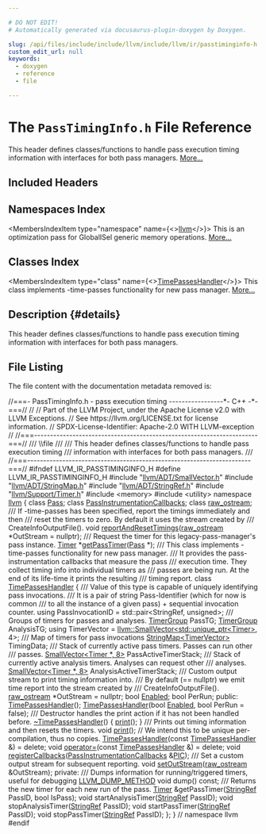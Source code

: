 ```yaml
---

# DO NOT EDIT!
# Automatically generated via docusaurus-plugin-doxygen by Doxygen.

slug: /api/files/include/include/llvm/include/llvm/ir/passtiminginfo-h
custom_edit_url: null
keywords:
  - doxygen
  - reference
  - file

---
```





# The `PassTimingInfo.h` File Reference

<DoxygenPage pluginConfig={pluginConfig}>

This header defines classes/functions to handle pass execution timing information with interfaces for both pass managers. <a href="#details">More...</a>

## Included Headers

<IncludesList>
<IncludesListItem
  filePath="llvm/ADT/SmallVector.h"
  permalink="/docs/api/files/include/include/llvm/include/llvm/adt/smallvector-h"
  isLocal="true" />
<IncludesListItem
  filePath="llvm/ADT/StringMap.h"
  permalink="/docs/api/files/include/include/llvm/include/llvm/adt/stringmap-h"
  isLocal="true" />
<IncludesListItem
  filePath="llvm/ADT/StringRef.h"
  permalink="/docs/api/files/include/include/llvm/include/llvm/adt/stringref-h"
  isLocal="true" />
<IncludesListItem
  filePath="llvm/Support/Timer.h"
  permalink="/docs/api/files/include/include/llvm/include/llvm/support/timer-h"
  isLocal="true" />
<IncludesListItem
  filePath="memory"
  permalink=""
  isLocal="false" />
<IncludesListItem
  filePath="utility"
  permalink=""
  isLocal="false" />
</IncludesList>

## Namespaces Index

<MembersIndex>

<MembersIndexItem
  type="namespace"
  name={<><a href="/docs/api/namespaces/llvm">llvm</a></>}>
This is an optimization pass for GlobalISel generic memory operations. <a href="/docs/api/namespaces/llvm/#details">More...</a>
</MembersIndexItem>

</MembersIndex>

## Classes Index

<MembersIndex>

<MembersIndexItem
  type="class"
  name={<><a href="/docs/api/classes/llvm/timepasseshandler">TimePassesHandler</a></>}>
This class implements -time-passes functionality for new pass manager. <a href="/docs/api/classes/llvm/timepasseshandler/#details">More...</a>
</MembersIndexItem>

</MembersIndex>

## Description {#details}

This header defines classes/functions to handle pass execution timing information with interfaces for both pass managers.

## File Listing

The file content with the documentation metadata removed is:

<ProgramListing>

<Link id="l00001" /><CodeLine lineNumber="1"><Highlight kind="comment">//===- PassTimingInfo.h - pass execution timing -----------------&#42;- C++ -&#42;-===//</Highlight><Highlight kind="normal"></Highlight></CodeLine>
<Link id="l00002" /><CodeLine lineNumber="2"><Highlight kind="normal"></Highlight><Highlight kind="comment">//</Highlight><Highlight kind="normal"></Highlight></CodeLine>
<Link id="l00003" /><CodeLine lineNumber="3"><Highlight kind="normal"></Highlight><Highlight kind="comment">// Part of the LLVM Project, under the Apache License v2.0 with LLVM Exceptions.</Highlight><Highlight kind="normal"></Highlight></CodeLine>
<Link id="l00004" /><CodeLine lineNumber="4"><Highlight kind="normal"></Highlight><Highlight kind="comment">// See https://llvm.org/LICENSE.txt for license information.</Highlight><Highlight kind="normal"></Highlight></CodeLine>
<Link id="l00005" /><CodeLine lineNumber="5"><Highlight kind="normal"></Highlight><Highlight kind="comment">// SPDX-License-Identifier: Apache-2.0 WITH LLVM-exception</Highlight><Highlight kind="normal"></Highlight></CodeLine>
<Link id="l00006" /><CodeLine lineNumber="6"><Highlight kind="normal"></Highlight><Highlight kind="comment">//</Highlight><Highlight kind="normal"></Highlight></CodeLine>
<Link id="l00007" /><CodeLine lineNumber="7"><Highlight kind="normal"></Highlight><Highlight kind="comment">//===----------------------------------------------------------------------===//</Highlight><Highlight kind="comment"></Highlight></CodeLine>
<Link id="l00008" /><CodeLine lineNumber="8"><Highlight kind="comment">/// \\file</Highlight></CodeLine>
<Link id="l00009" /><CodeLine lineNumber="9"><Highlight kind="comment">///</Highlight></CodeLine>
<Link id="l00010" /><CodeLine lineNumber="10"><Highlight kind="comment">/// This header defines classes/functions to handle pass execution timing</Highlight></CodeLine>
<Link id="l00011" /><CodeLine lineNumber="11"><Highlight kind="comment">/// information with interfaces for both pass managers.</Highlight></CodeLine>
<Link id="l00012" /><CodeLine lineNumber="12"><Highlight kind="comment">///</Highlight><Highlight kind="normal"></Highlight></CodeLine>
<Link id="l00013" /><CodeLine lineNumber="13"><Highlight kind="normal"></Highlight><Highlight kind="comment">//===----------------------------------------------------------------------===//</Highlight><Highlight kind="normal"></Highlight></CodeLine>
<Link id="l00014" /><CodeLine lineNumber="14"><Highlight kind="normal"></Highlight></CodeLine>
<Link id="l00015" /><CodeLine lineNumber="15"><Highlight kind="normal"></Highlight><Highlight kind="preprocessor">#ifndef LLVM&#95;IR&#95;PASSTIMINGINFO&#95;H</Highlight><Highlight kind="normal"></Highlight></CodeLine>
<Link id="l00016" /><CodeLine lineNumber="16"><Highlight kind="normal"></Highlight><Highlight kind="preprocessor">#define LLVM&#95;IR&#95;PASSTIMINGINFO&#95;H</Highlight><Highlight kind="normal"></Highlight></CodeLine>
<Link id="l00017" /><CodeLine lineNumber="17"><Highlight kind="normal"></Highlight></CodeLine>
<Link id="l00018" /><CodeLine lineNumber="18"><Highlight kind="normal"></Highlight><Highlight kind="preprocessor">#include &quot;<a href="/docs/api/files/include/include/llvm/include/llvm/adt/smallvector-h">llvm/ADT/SmallVector.h</a>&quot;</Highlight><Highlight kind="normal"></Highlight></CodeLine>
<Link id="l00019" /><CodeLine lineNumber="19"><Highlight kind="normal"></Highlight><Highlight kind="preprocessor">#include &quot;<a href="/docs/api/files/include/include/llvm/include/llvm/adt/stringmap-h">llvm/ADT/StringMap.h</a>&quot;</Highlight><Highlight kind="normal"></Highlight></CodeLine>
<Link id="l00020" /><CodeLine lineNumber="20"><Highlight kind="normal"></Highlight><Highlight kind="preprocessor">#include &quot;<a href="/docs/api/files/include/include/llvm/include/llvm/adt/stringref-h">llvm/ADT/StringRef.h</a>&quot;</Highlight><Highlight kind="normal"></Highlight></CodeLine>
<Link id="l00021" /><CodeLine lineNumber="21"><Highlight kind="normal"></Highlight><Highlight kind="preprocessor">#include &quot;<a href="/docs/api/files/include/include/llvm/include/llvm/support/timer-h">llvm/Support/Timer.h</a>&quot;</Highlight><Highlight kind="normal"></Highlight></CodeLine>
<Link id="l00022" /><CodeLine lineNumber="22"><Highlight kind="normal"></Highlight><Highlight kind="preprocessor">#include &lt;memory&gt;</Highlight><Highlight kind="normal"></Highlight></CodeLine>
<Link id="l00023" /><CodeLine lineNumber="23"><Highlight kind="normal"></Highlight><Highlight kind="preprocessor">#include &lt;utility&gt;</Highlight><Highlight kind="normal"></Highlight></CodeLine>
<Link id="l00024" /><CodeLine lineNumber="24"><Highlight kind="normal"></Highlight></CodeLine>
<Link id="l00025" /><CodeLine lineNumber="25"><Highlight kind="normal"></Highlight><Highlight kind="keyword">namespace </Highlight><Highlight kind="normal"><a href="/docs/api/namespaces/llvm">llvm</a> &#123;</Highlight></CodeLine>
<Link id="l00026" /><CodeLine lineNumber="26"><Highlight kind="normal"></Highlight></CodeLine>
<Link id="l00027" /><CodeLine lineNumber="27"><Highlight kind="normal"></Highlight><Highlight kind="keyword">class </Highlight><Highlight kind="normal"><a href="/docs/api/classes/llvm/pass">Pass</a>;</Highlight></CodeLine>
<Link id="l00028" /><CodeLine lineNumber="28"><Highlight kind="normal"></Highlight><Highlight kind="keyword">class </Highlight><Highlight kind="normal"><a href="/docs/api/classes/llvm/passinstrumentationcallbacks">PassInstrumentationCallbacks</a>;</Highlight></CodeLine>
<Link id="l00029" /><CodeLine lineNumber="29"><Highlight kind="normal"></Highlight><Highlight kind="keyword">class </Highlight><Highlight kind="normal"><a href="/docs/api/classes/llvm/raw-ostream">raw&#95;ostream</a>;</Highlight></CodeLine>
<Link id="l00030" /><CodeLine lineNumber="30"><Highlight kind="normal"></Highlight><Highlight kind="comment"></Highlight></CodeLine>
<Link id="l00031" /><CodeLine lineNumber="31"><Highlight kind="comment">/// If -time-passes has been specified, report the timings immediately and then</Highlight></CodeLine>
<Link id="l00032" /><CodeLine lineNumber="32"><Highlight kind="comment">/// reset the timers to zero. By default it uses the stream created by</Highlight></CodeLine>
<Link id="l00033" /><CodeLine lineNumber="33"><Highlight kind="comment">/// CreateInfoOutputFile().</Highlight><Highlight kind="normal"></Highlight></CodeLine>
<Link id="l00034" /><CodeLine lineNumber="34"><Highlight kind="normal"></Highlight><Highlight kind="keywordtype">void</Highlight><Highlight kind="normal"> <a href="/docs/api/namespaces/llvm/#a4fcfca5f1acab67334c771877cd83a21">reportAndResetTimings</a>(<a href="/docs/api/classes/llvm/raw-ostream">raw&#95;ostream</a> &#42;OutStream = </Highlight><Highlight kind="keyword">nullptr</Highlight><Highlight kind="normal">);</Highlight></CodeLine>
<Link id="l00035" /><CodeLine lineNumber="35"><Highlight kind="normal"></Highlight><Highlight kind="comment"></Highlight></CodeLine>
<Link id="l00036" /><CodeLine lineNumber="36"><Highlight kind="comment">/// Request the timer for this legacy-pass-manager&#39;s pass instance.</Highlight><Highlight kind="normal"></Highlight></CodeLine>
<Link id="l00037" /><CodeLine lineNumber="37"><Highlight kind="normal"><a href="/docs/api/classes/llvm/timer">Timer</a> &#42;<a href="/docs/api/namespaces/llvm/#a67d0285e03a80731db23ba77d291942d">getPassTimer</a>(<a href="/docs/api/classes/llvm/pass">Pass</a> &#42;);</Highlight></CodeLine>
<Link id="l00038" /><CodeLine lineNumber="38"><Highlight kind="normal"></Highlight><Highlight kind="comment"></Highlight></CodeLine>
<Link id="l00039" /><CodeLine lineNumber="39"><Highlight kind="comment">/// This class implements -time-passes functionality for new pass manager.</Highlight></CodeLine>
<Link id="l00040" /><CodeLine lineNumber="40"><Highlight kind="comment">/// It provides the pass-instrumentation callbacks that measure the pass</Highlight></CodeLine>
<Link id="l00041" /><CodeLine lineNumber="41"><Highlight kind="comment">/// execution time. They collect timing info into individual timers as</Highlight></CodeLine>
<Link id="l00042" /><CodeLine lineNumber="42"><Highlight kind="comment">/// passes are being run. At the end of its life-time it prints the resulting</Highlight></CodeLine>
<Link id="l00043" /><CodeLine lineNumber="43"><Highlight kind="comment">/// timing report.</Highlight><Highlight kind="normal"></Highlight></CodeLine>
<Link id="l00044" /><CodeLine lineNumber="44" lineLink="/docs/api/classes/llvm/timepasseshandler"><Highlight kind="normal"></Highlight><Highlight kind="keyword">class </Highlight><Highlight kind="normal"><a href="/docs/api/classes/llvm/timepasseshandler/#a65d71b7296adf075c33a364803706412">TimePassesHandler</a> &#123;</Highlight><Highlight kind="comment"></Highlight></CodeLine>
<Link id="l00045" /><CodeLine lineNumber="45"><Highlight kind="comment">  /// Value of this type is capable of uniquely identifying pass invocations.</Highlight></CodeLine>
<Link id="l00046" /><CodeLine lineNumber="46"><Highlight kind="comment">  /// It is a pair of string Pass-Identifier (which for now is common</Highlight></CodeLine>
<Link id="l00047" /><CodeLine lineNumber="47"><Highlight kind="comment">  /// to all the instance of a given pass) + sequential invocation counter.</Highlight><Highlight kind="normal"></Highlight></CodeLine>
<Link id="l00048" /><CodeLine lineNumber="48"><Highlight kind="normal">  </Highlight><Highlight kind="keyword">using </Highlight><Highlight kind="normal">PassInvocationID = std::pair&lt;StringRef, unsigned&gt;;</Highlight></CodeLine>
<Link id="l00049" /><CodeLine lineNumber="49"><Highlight kind="normal"></Highlight><Highlight kind="comment"></Highlight></CodeLine>
<Link id="l00050" /><CodeLine lineNumber="50"><Highlight kind="comment">  /// Groups of timers for passes and analyses.</Highlight><Highlight kind="normal"></Highlight></CodeLine>
<Link id="l00051" /><CodeLine lineNumber="51"><Highlight kind="normal">  <a href="/docs/api/classes/llvm/timergroup">TimerGroup</a> PassTG;</Highlight></CodeLine>
<Link id="l00052" /><CodeLine lineNumber="52"><Highlight kind="normal">  <a href="/docs/api/classes/llvm/timergroup">TimerGroup</a> AnalysisTG;</Highlight></CodeLine>
<Link id="l00053" /><CodeLine lineNumber="53"><Highlight kind="normal"></Highlight></CodeLine>
<Link id="l00054" /><CodeLine lineNumber="54"><Highlight kind="normal">  </Highlight><Highlight kind="keyword">using </Highlight><Highlight kind="normal">TimerVector = <a href="/docs/api/classes/llvm/smallvector">llvm::SmallVector&lt;std::unique&#95;ptr&lt;Timer&gt;</a>, 4&gt;;</Highlight><Highlight kind="comment"></Highlight></CodeLine>
<Link id="l00055" /><CodeLine lineNumber="55"><Highlight kind="comment">  /// Map of timers for pass invocations</Highlight><Highlight kind="normal"></Highlight></CodeLine>
<Link id="l00056" /><CodeLine lineNumber="56"><Highlight kind="normal">  <a href="/docs/api/classes/llvm/stringmap">StringMap&lt;TimerVector&gt;</a> TimingData;</Highlight></CodeLine>
<Link id="l00057" /><CodeLine lineNumber="57"><Highlight kind="normal"></Highlight><Highlight kind="comment"></Highlight></CodeLine>
<Link id="l00058" /><CodeLine lineNumber="58"><Highlight kind="comment">  /// Stack of currently active pass timers. Passes can run other</Highlight></CodeLine>
<Link id="l00059" /><CodeLine lineNumber="59"><Highlight kind="comment">  /// passes.</Highlight><Highlight kind="normal"></Highlight></CodeLine>
<Link id="l00060" /><CodeLine lineNumber="60"><Highlight kind="normal">  <a href="/docs/api/classes/llvm/smallvector">SmallVector&lt;Timer &#42;, 8&gt;</a> PassActiveTimerStack;</Highlight><Highlight kind="comment"></Highlight></CodeLine>
<Link id="l00061" /><CodeLine lineNumber="61"><Highlight kind="comment">  /// Stack of currently active analysis timers. Analyses can request other</Highlight></CodeLine>
<Link id="l00062" /><CodeLine lineNumber="62"><Highlight kind="comment">  /// analyses.</Highlight><Highlight kind="normal"></Highlight></CodeLine>
<Link id="l00063" /><CodeLine lineNumber="63"><Highlight kind="normal">  <a href="/docs/api/classes/llvm/smallvector">SmallVector&lt;Timer &#42;, 8&gt;</a> AnalysisActiveTimerStack;</Highlight></CodeLine>
<Link id="l00064" /><CodeLine lineNumber="64"><Highlight kind="normal"></Highlight><Highlight kind="comment"></Highlight></CodeLine>
<Link id="l00065" /><CodeLine lineNumber="65"><Highlight kind="comment">  /// Custom output stream to print timing information into.</Highlight></CodeLine>
<Link id="l00066" /><CodeLine lineNumber="66"><Highlight kind="comment">  /// By default (== nullptr) we emit time report into the stream created by</Highlight></CodeLine>
<Link id="l00067" /><CodeLine lineNumber="67"><Highlight kind="comment">  /// CreateInfoOutputFile().</Highlight><Highlight kind="normal"></Highlight></CodeLine>
<Link id="l00068" /><CodeLine lineNumber="68"><Highlight kind="normal">  <a href="/docs/api/classes/llvm/raw-ostream">raw&#95;ostream</a> &#42;OutStream = </Highlight><Highlight kind="keyword">nullptr</Highlight><Highlight kind="normal">;</Highlight></CodeLine>
<Link id="l00069" /><CodeLine lineNumber="69"><Highlight kind="normal"></Highlight></CodeLine>
<Link id="l00070" /><CodeLine lineNumber="70"><Highlight kind="normal">  </Highlight><Highlight kind="keywordtype">bool</Highlight><Highlight kind="normal"> <a href="/docs/api/files/lib/lib/support/statistic-cpp/#a558f5c44426d0eb7abb82a65e8892d9a">Enabled</a>;</Highlight></CodeLine>
<Link id="l00071" /><CodeLine lineNumber="71"><Highlight kind="normal">  </Highlight><Highlight kind="keywordtype">bool</Highlight><Highlight kind="normal"> PerRun;</Highlight></CodeLine>
<Link id="l00072" /><CodeLine lineNumber="72"><Highlight kind="normal"></Highlight></CodeLine>
<Link id="l00073" /><CodeLine lineNumber="73"><Highlight kind="normal"></Highlight><Highlight kind="keyword">public</Highlight><Highlight kind="normal">:</Highlight></CodeLine>
<Link id="l00074" /><CodeLine lineNumber="74"><Highlight kind="normal">  <a href="/docs/api/classes/llvm/timepasseshandler/#a65d71b7296adf075c33a364803706412">TimePassesHandler</a>();</Highlight></CodeLine>
<Link id="l00075" /><CodeLine lineNumber="75"><Highlight kind="normal">  <a href="/docs/api/classes/llvm/timepasseshandler/#a65d71b7296adf075c33a364803706412">TimePassesHandler</a>(</Highlight><Highlight kind="keywordtype">bool</Highlight><Highlight kind="normal"> <a href="/docs/api/files/lib/lib/support/statistic-cpp/#a558f5c44426d0eb7abb82a65e8892d9a">Enabled</a>, </Highlight><Highlight kind="keywordtype">bool</Highlight><Highlight kind="normal"> PerRun = </Highlight><Highlight kind="keyword">false</Highlight><Highlight kind="normal">);</Highlight></CodeLine>
<Link id="l00076" /><CodeLine lineNumber="76"><Highlight kind="normal"></Highlight><Highlight kind="comment"></Highlight></CodeLine>
<Link id="l00077" /><CodeLine lineNumber="77"><Highlight kind="comment">  /// Destructor handles the print action if it has not been handled before.</Highlight><Highlight kind="normal"></Highlight></CodeLine>
<Link id="l00078" /><CodeLine lineNumber="78" lineLink="/docs/api/classes/llvm/timepasseshandler/#ab82c2833fab714769cb856edc7c6c8bb"><Highlight kind="normal">  <a href="/docs/api/classes/llvm/timepasseshandler/#ab82c2833fab714769cb856edc7c6c8bb">~TimePassesHandler</a>() &#123; <a href="/docs/api/classes/llvm/timepasseshandler/#aaf0e4bd581c69cc7229f6364d47f6d05">print</a>(); &#125;</Highlight></CodeLine>
<Link id="l00079" /><CodeLine lineNumber="79"><Highlight kind="normal"></Highlight><Highlight kind="comment"></Highlight></CodeLine>
<Link id="l00080" /><CodeLine lineNumber="80"><Highlight kind="comment">  /// Prints out timing information and then resets the timers.</Highlight><Highlight kind="normal"></Highlight></CodeLine>
<Link id="l00081" /><CodeLine lineNumber="81"><Highlight kind="normal">  </Highlight><Highlight kind="keywordtype">void</Highlight><Highlight kind="normal"> <a href="/docs/api/classes/llvm/timepasseshandler/#aaf0e4bd581c69cc7229f6364d47f6d05">print</a>();</Highlight></CodeLine>
<Link id="l00082" /><CodeLine lineNumber="82"><Highlight kind="normal"></Highlight></CodeLine>
<Link id="l00083" /><CodeLine lineNumber="83"><Highlight kind="normal">  </Highlight><Highlight kind="comment">// We intend this to be unique per-compilation, thus no copies.</Highlight><Highlight kind="normal"></Highlight></CodeLine>
<Link id="l00084" /><CodeLine lineNumber="84" lineLink="/docs/api/classes/llvm/timepasseshandler/#a1bc492cc2f98b66cc142597980b4f66d"><Highlight kind="normal">  <a href="/docs/api/classes/llvm/timepasseshandler/#a1bc492cc2f98b66cc142597980b4f66d">TimePassesHandler</a>(</Highlight><Highlight kind="keyword">const</Highlight><Highlight kind="normal"> <a href="/docs/api/classes/llvm/timepasseshandler/#a65d71b7296adf075c33a364803706412">TimePassesHandler</a> &amp;) = </Highlight><Highlight kind="keyword">delete</Highlight><Highlight kind="normal">;</Highlight></CodeLine>
<Link id="l00085" /><CodeLine lineNumber="85" lineLink="/docs/api/classes/llvm/timepasseshandler/#ac1d5878f935f77ce61e2d792797bd1e2"><Highlight kind="normal">  </Highlight><Highlight kind="keywordtype">void</Highlight><Highlight kind="normal"> <a href="/docs/api/classes/llvm/timepasseshandler/#ac1d5878f935f77ce61e2d792797bd1e2">operator=</a>(</Highlight><Highlight kind="keyword">const</Highlight><Highlight kind="normal"> <a href="/docs/api/classes/llvm/timepasseshandler/#a65d71b7296adf075c33a364803706412">TimePassesHandler</a> &amp;) = </Highlight><Highlight kind="keyword">delete</Highlight><Highlight kind="normal">;</Highlight></CodeLine>
<Link id="l00086" /><CodeLine lineNumber="86"><Highlight kind="normal"></Highlight></CodeLine>
<Link id="l00087" /><CodeLine lineNumber="87"><Highlight kind="normal">  </Highlight><Highlight kind="keywordtype">void</Highlight><Highlight kind="normal"> <a href="/docs/api/classes/llvm/timepasseshandler/#a03d2e896dae596a26cf715589b8cf9f8">registerCallbacks</a>(<a href="/docs/api/classes/llvm/passinstrumentationcallbacks">PassInstrumentationCallbacks</a> &amp;<a href="/docs/api/files/lib/lib/passes/passbuilderbindings-cpp/#ad4d247df65c12507f447383be37d7ccb">PIC</a>);</Highlight></CodeLine>
<Link id="l00088" /><CodeLine lineNumber="88"><Highlight kind="normal"></Highlight><Highlight kind="comment"></Highlight></CodeLine>
<Link id="l00089" /><CodeLine lineNumber="89"><Highlight kind="comment">  /// Set a custom output stream for subsequent reporting.</Highlight><Highlight kind="normal"></Highlight></CodeLine>
<Link id="l00090" /><CodeLine lineNumber="90"><Highlight kind="normal">  </Highlight><Highlight kind="keywordtype">void</Highlight><Highlight kind="normal"> <a href="/docs/api/classes/llvm/timepasseshandler/#acad49f69255a43df18bb55e79f6cbe93">setOutStream</a>(<a href="/docs/api/classes/llvm/raw-ostream">raw&#95;ostream</a> &amp;OutStream);</Highlight></CodeLine>
<Link id="l00091" /><CodeLine lineNumber="91"><Highlight kind="normal"></Highlight></CodeLine>
<Link id="l00092" /><CodeLine lineNumber="92"><Highlight kind="normal"></Highlight><Highlight kind="keyword">private</Highlight><Highlight kind="normal">:</Highlight><Highlight kind="comment"></Highlight></CodeLine>
<Link id="l00093" /><CodeLine lineNumber="93"><Highlight kind="comment">  /// Dumps information for running/triggered timers, useful for debugging</Highlight><Highlight kind="normal"></Highlight></CodeLine>
<Link id="l00094" /><CodeLine lineNumber="94"><Highlight kind="normal">  <a href="/docs/api/files/include/include/llvm/include/llvm/support/compiler-h/#aa863693eef567397d9c292da5bf22d34">LLVM&#95;DUMP&#95;METHOD</a> </Highlight><Highlight kind="keywordtype">void</Highlight><Highlight kind="normal"> dump() </Highlight><Highlight kind="keyword">const</Highlight><Highlight kind="normal">;</Highlight></CodeLine>
<Link id="l00095" /><CodeLine lineNumber="95"><Highlight kind="normal"></Highlight><Highlight kind="comment"></Highlight></CodeLine>
<Link id="l00096" /><CodeLine lineNumber="96"><Highlight kind="comment">  /// Returns the new timer for each new run of the pass.</Highlight><Highlight kind="normal"></Highlight></CodeLine>
<Link id="l00097" /><CodeLine lineNumber="97"><Highlight kind="normal">  <a href="/docs/api/classes/llvm/timer">Timer</a> &amp;getPassTimer(<a href="/docs/api/classes/llvm/stringref">StringRef</a> PassID, </Highlight><Highlight kind="keywordtype">bool</Highlight><Highlight kind="normal"> IsPass);</Highlight></CodeLine>
<Link id="l00098" /><CodeLine lineNumber="98"><Highlight kind="normal"></Highlight></CodeLine>
<Link id="l00099" /><CodeLine lineNumber="99"><Highlight kind="normal">  </Highlight><Highlight kind="keywordtype">void</Highlight><Highlight kind="normal"> startAnalysisTimer(<a href="/docs/api/classes/llvm/stringref">StringRef</a> PassID);</Highlight></CodeLine>
<Link id="l00100" /><CodeLine lineNumber="100"><Highlight kind="normal">  </Highlight><Highlight kind="keywordtype">void</Highlight><Highlight kind="normal"> stopAnalysisTimer(<a href="/docs/api/classes/llvm/stringref">StringRef</a> PassID);</Highlight></CodeLine>
<Link id="l00101" /><CodeLine lineNumber="101"><Highlight kind="normal">  </Highlight><Highlight kind="keywordtype">void</Highlight><Highlight kind="normal"> startPassTimer(<a href="/docs/api/classes/llvm/stringref">StringRef</a> PassID);</Highlight></CodeLine>
<Link id="l00102" /><CodeLine lineNumber="102"><Highlight kind="normal">  </Highlight><Highlight kind="keywordtype">void</Highlight><Highlight kind="normal"> stopPassTimer(<a href="/docs/api/classes/llvm/stringref">StringRef</a> PassID);</Highlight></CodeLine>
<Link id="l00103" /><CodeLine lineNumber="103"><Highlight kind="normal">&#125;;</Highlight></CodeLine>
<Link id="l00104" /><CodeLine lineNumber="104"><Highlight kind="normal"></Highlight></CodeLine>
<Link id="l00105" /><CodeLine lineNumber="105"><Highlight kind="normal">&#125; </Highlight><Highlight kind="comment">// namespace llvm</Highlight><Highlight kind="normal"></Highlight></CodeLine>
<Link id="l00106" /><CodeLine lineNumber="106"><Highlight kind="normal"></Highlight></CodeLine>
<Link id="l00107" /><CodeLine lineNumber="107"><Highlight kind="normal"></Highlight><Highlight kind="preprocessor">#endif</Highlight></CodeLine>

</ProgramListing>

</DoxygenPage>
